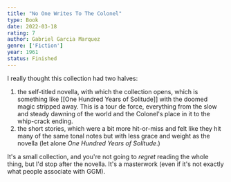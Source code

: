 ```yaml
---
title: "No One Writes To The Colonel"
type: Book
date: 2022-03-18
rating: 7
author: Gabriel Garcia Marquez
genre: ['Fiction']
year: 1961
status: Finished
---
```


I really thought this collection had two halves:

1. the self-titled novella, with which the collection opens, which is something like [[One Hundred Years of Solitude]] with the doomed magic stripped away. This is a tour de force, everything from the slow and steady dawning of the world and the Colonel's place in it to the whip-crack ending. 
2. the short stories, which were a bit more hit-or-miss and felt like they hit many of the same tonal notes but with less grace and weight as the novella (let alone _One Hundred Years of Solitude_.)

It's a small collection, and you're not going to _regret_ reading the whole thing, but I'd stop after the novella. It's a masterwork (even if it's not exactly what people associate with GGM).
